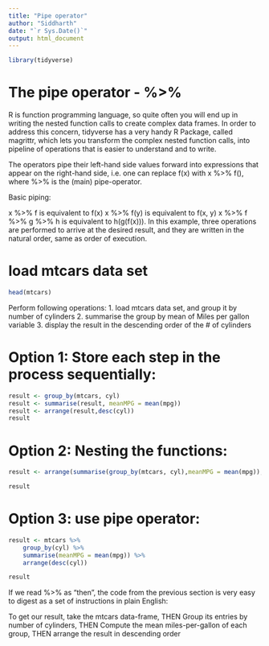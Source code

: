---
title: "Pipe operator"
author: "Siddharth"
date: "`r Sys.Date()`"
output: html_document
---

```{r }

library(tidyverse)

```

# The pipe operator - %>%
R is function programming language, so quite often you will end up in writing the nested function calls to create complex data frames. In order to address this concern, tidyverse has a very handy R Package, called magrittr, which lets you transform the complex nested function calls, into pipeline of operations that is easier to understand and to write. 

The operators pipe their left-hand side values forward into expressions that appear on the right-hand side, i.e. one can replace f(x) with x %>% f(), where %>% is the (main) pipe-operator. 

Basic piping:

 x %>% f is equivalent to f(x)
 x %>% f(y) is equivalent to f(x, y)
 x %>% f %>% g %>% h is equivalent to h(g(f(x))). In this example, three operations are performed to arrive at the desired result, and they are written in the natural order, same as order of execution.

# load mtcars data set
```{r}

head(mtcars)

```

Perform following operations:
 1. load mtcars data set, and group it by number of cylinders
 2. summarise the group by mean of Miles per gallon variable
 3. display the result in the descending order of the # of cylinders


# Option 1: Store each step in the process sequentially:

```{r pressure, echo=FALSE}
result <- group_by(mtcars, cyl)
result <- summarise(result, meanMPG = mean(mpg))
result <- arrange(result,desc(cyl))
result
```

# Option 2: Nesting the functions:

```{r}

result <- arrange(summarise(group_by(mtcars, cyl),meanMPG = mean(mpg)),desc(cyl))

result
```

# Option 3: use pipe operator:

```{r}

result <- mtcars %>% 
    group_by(cyl) %>% 
    summarise(meanMPG = mean(mpg)) %>%
    arrange(desc(cyl))

result

```

If we read %>% as “then”, the code from the previous section is very easy to digest as a set of instructions in plain English:

To get our result, take the mtcars data-frame, THEN
Group its entries by number of cylinders, THEN
Compute the mean miles-per-gallon of each group, THEN
arrange the result in descending order



